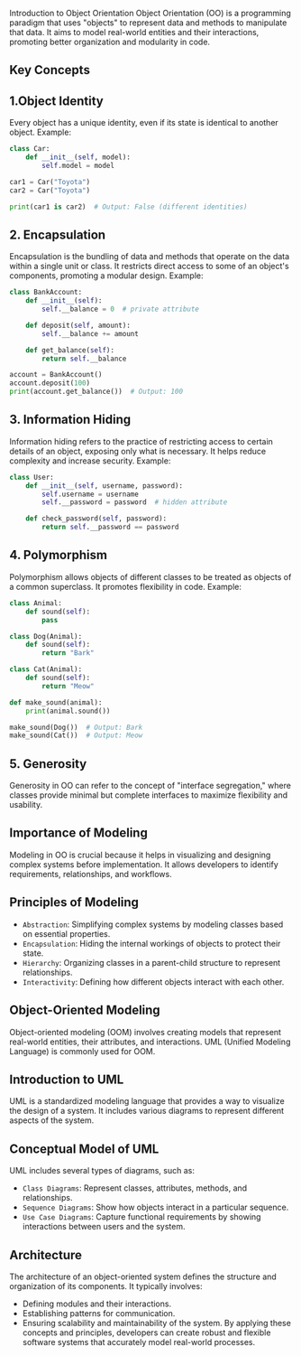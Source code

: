 Introduction to Object Orientation
Object Orientation (OO) is a programming paradigm that uses "objects" to represent data and methods to manipulate that data. It aims to model real-world entities and their interactions, promoting better organization and modularity in code.

## Key Concepts
## 1.Object Identity

Every object has a unique identity, even if its state is identical to another object.
Example:
```python
class Car:
    def __init__(self, model):
        self.model = model

car1 = Car("Toyota")
car2 = Car("Toyota")

print(car1 is car2)  # Output: False (different identities)
```
## 2. Encapsulation

Encapsulation is the bundling of data and methods that operate on the data within a single unit or class.
It restricts direct access to some of an object's components, promoting a modular design.
Example:
```python
class BankAccount:
    def __init__(self):
        self.__balance = 0  # private attribute

    def deposit(self, amount):
        self.__balance += amount

    def get_balance(self):
        return self.__balance

account = BankAccount()
account.deposit(100)
print(account.get_balance())  # Output: 100
```
## 3. Information Hiding

Information hiding refers to the practice of restricting access to certain details of an object, exposing only what is necessary.
It helps reduce complexity and increase security.
Example:
```python
class User:
    def __init__(self, username, password):
        self.username = username
        self.__password = password  # hidden attribute

    def check_password(self, password):
        return self.__password == password
```
## 4. Polymorphism

Polymorphism allows objects of different classes to be treated as objects of a common superclass. It promotes flexibility in code.
Example:
```python
class Animal:
    def sound(self):
        pass

class Dog(Animal):
    def sound(self):
        return "Bark"

class Cat(Animal):
    def sound(self):
        return "Meow"

def make_sound(animal):
    print(animal.sound())

make_sound(Dog())  # Output: Bark
make_sound(Cat())  # Output: Meow
```
## 5. Generosity

Generosity in OO can refer to the concept of "interface segregation," where classes provide minimal but complete interfaces to maximize flexibility and usability.
## Importance of Modeling
Modeling in OO is crucial because it helps in visualizing and designing complex systems before implementation. It allows developers to identify requirements, relationships, and workflows.

## Principles of Modeling
- `Abstraction`: Simplifying complex systems by modeling classes based on essential properties.
- `Encapsulation`: Hiding the internal workings of objects to protect their state.
- `Hierarchy`: Organizing classes in a parent-child structure to represent relationships.
- `Interactivity`: Defining how different objects interact with each other.
## Object-Oriented Modeling
Object-oriented modeling (OOM) involves creating models that represent real-world entities, their attributes, and interactions. UML (Unified Modeling Language) is commonly used for OOM.

## Introduction to UML
UML is a standardized modeling language that provides a way to visualize the design of a system. It includes various diagrams to represent different aspects of the system.

## Conceptual Model of UML
UML includes several types of diagrams, such as:

- `Class Diagrams`: Represent classes, attributes, methods, and relationships.
- `Sequence Diagrams`: Show how objects interact in a particular sequence.
- `Use Case Diagrams`: Capture functional requirements by showing interactions between users and the system.
## Architecture
The architecture of an object-oriented system defines the structure and organization of its components. It typically involves:

- Defining modules and their interactions.
- Establishing patterns for communication.
- Ensuring scalability and maintainability of the system.
By applying these concepts and principles, developers can create robust and flexible software systems that accurately model real-world processes.
